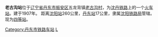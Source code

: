 {{Unreferenced|time=2020-08-04T00:07:48+00:00}}
{{Infobox China railway station 
|车站名称 = 老古沟站
|车站名称拼音 = Laogugou
|图片 = Laogugou Railway Station.jpg
|图片介紹 = 
|车站位置 = [[辽宁省|辽宁省]][[丹东市|丹东市]][[振安区|振安区]][[五龙背镇|五龙背镇]]老古沟村
|坐标 = 
|线路 = [[沈丹铁路|沈丹铁路]]
|归属 = [[沈阳铁路局|沈阳铁路局]]
|车站等级 = [[四等站_(中鐵)|四等站]]
|月台数目 = 
|網站 = 
}}

'''老古沟站'''位于[[辽宁省|辽宁省]][[丹东市|丹东市]][[振安区|振安区]]五龙背镇[[老古沟村|老古沟村]]，为[[沈丹铁路|沈丹铁路]]上的一个[[火车站|火车站]]。建于1907年。
距离[[沈阳站|沈阳站]]260公里，[[丹东站|丹东站]]17公里，隶属[[沈阳铁路局|沈阳铁路局]]管辖。现为[[四等站_(中鐵)|四等站]]。

{{start rail box|[[中国铁路|中国铁路]]}}
{{s-inop|[[五龙背站|五龙背站]]}}
{{s-line|[[沈丹铁路|沈丹铁路]]}}
{{s-inop|[[金山湾站|金山湾站]]}}
{{end box}} 

{{沈丹铁路}}
{{China-rail-stub}}

[[Category:丹东市铁路车站|Category:丹东市铁路车站]]
[[Category:1907年啟用的鐵路車站|L]]